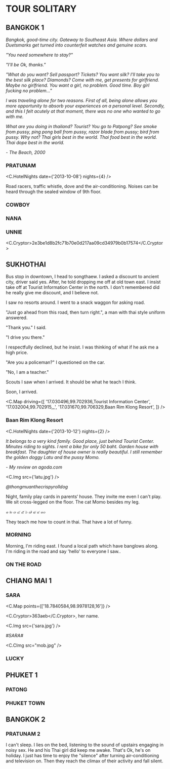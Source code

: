 
# TOUR SOLITARY
## BANGKOK 1

_Bangkok, good-time city. Gateway to Southeast Asia. Where dollars and Duetsmarks get turned into counterfeit watches and genuine scars._

_"You need somewhere to stay?"_

_"I'll be Ok, thanks."_

_"What do you want? Sell passport? Tickets? You want silk? I'll take you to the best silk place? Diamonds? Come with me, get presents for girlfriend. Maybe no girlfriend. You want a girl, no problem. Good time. Boy girl fucking no problem..."_

_I was traveling alone for two
 reasons. First of all, being alone
 allows you more opportunity to
 absorb your experiences on a
 personal level._
_Secondly, and this
 I felt acutely at that moment,
 there was no one who wanted to go
 with me._

_What are you doing in thailand? Tourist? You go to Patpong? See smoke from pussy, ping pong ball from pussy, razor blade from pussy; bird from pussy. Why not? Thai girls best in the world. Thai food best in the world. Thai dope best in the world._

_- The Beach, 2000_

### PRATUNAM

<C.HotelNights date={'2013-10-08'} nights={4} />

Road racers, traffic whistle, dove and the air-conditioning.
Noises can be heard through the sealed window of 9th floor.

### COWBOY

### NANA

### UNNIE

<C.Cryptor>2e3be1d8b2fc71b70e0d217aa09cd34979b0b17574</C.Cryptor>

## SUKHOTHAI

Bus stop in downtown, I head to songthaew.
I asked a discount to ancient city, driver said yes.
After, he told dropping me off at old town east.
I insist take off at Tourist Information Center in the north.
I don't remembered did he really give me discount, and I believe not.

I saw no resorts around.
I went to a snack waggon for asking road.

"Just go ahead from this road, then turn right.",
a man with thai style uniform answered.

"Thank you." I said.

"I drive you there."

I respectfully declined, but he insist.
I was thinking of what if he ask me a high price.

"Are you a policeman?" I questioned on the car.

"No, I am a teacher."

Scouts I saw when I arrived.
It should be what he teach I think.

Soon, I arrived.

<C.Map driving={[ '17.030496,99.702936,Tourist Information Center', '17.032004,99.702915,_', '17.031670,99.706329,Baan Rim Klong Resort', ]} />

### Baan Rim Klong Resort

<C.HotelNights date={'2013-10-12'} nights={2} />

*It belongs to a very kind family.*
*Good place, just behind Tourist Center.*
*Minutes riding to sights.*
*I rent a bike for only 50 baht.*
*Garden house with breakfast.*
*The daughter of house owner is really beautiful.*
*I still remember the golden doggy Latu and the pussy Momo.*

_- My review on agoda.com_

<C.Img src={'latu.jpg'} />

_@thongmuanthecrispyrolldog_

Night, family play cards in parents‘ house.
They invite me even I can't play.
We sit cross-legged on the floor.
The cat Momo besides my leg.

_๑ ๒ ๓ ๔ ๕ ๖ ๗ ๘ ๙ ๑๐_

They teach me how to count in thai.
That have a lot of funny.

### MORNING

Morning, I'm riding east.
I found a local path which have banglows along.
I'm riding in the road and say 'hello' to everyone I saw..

### ON THE ROAD

## CHIANG MAI 1

### SARA

<C.Map points={['18.7840584,98.9978128,16']} />

<C.Cryptor>363aeb</C.Cryptor>, her name.

<C.Img src={'sara.jpg'} />

_#SARA#_

<C.CImg src="mob.jpg" />

### LUCKY

## PHUKET 1

### PATONG

### PHUKET TOWN

## BANGKOK 2

### PRATUNAM 2

I can't sleep.
I lies on the bed, listening to the sound of upstairs engaging in noisy sex.
He and his Thai girl did keep me awake. That's Ok, he's on holiday.
I just has time to enjoy the "silence" after turning air-conditioning and television on.
Then they reach the climax of their activity and fall silent.

